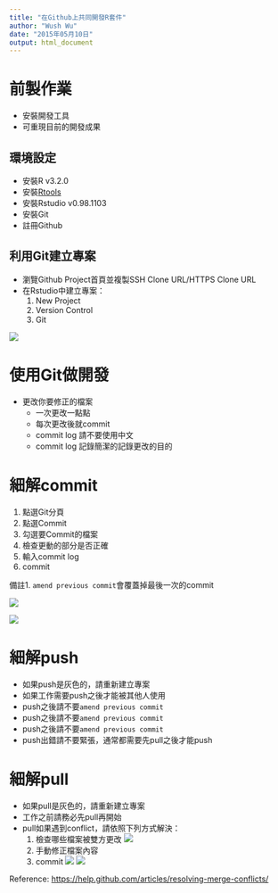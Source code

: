```yaml
---
title: "在Github上共同開發R套件"
author: "Wush Wu"
date: "2015年05月10日"
output: html_document
---
```


# 前製作業

- 安裝開發工具
- 可重現目前的開發成果

## 環境設定

- 安裝R v3.2.0
- 安裝[Rtools](http://cran.csie.ntu.edu.tw/bin/windows/Rtools/)
- 安裝Rstudio v0.98.1103
- 安裝Git
- 註冊Github

## 利用Git建立專案

- 瀏覽Github Project首頁並複製SSH Clone URL/HTTPS Clone URL
- 在Rstudio中建立專案：
    1. New Project
    2. Version Control
    3. Git

![](img/CreateGitProject.png)


# 使用Git做開發

- 更改你要修正的檔案
    - 一次更改一點點
    - 每次更改後就commit
    - commit log 請不要使用中文
    - commit log 記錄簡潔的記錄更改的目的

# 細解commit

1. 點選Git分頁
2. 點選Commit
3. 勾選要Commit的檔案
4. 檢查更動的部分是否正確
5. 輸入commit log
6. commit

備註1. `amend previous commit`會覆蓋掉最後一次的commit

![](img/RstudioCommit.png)

![](img/RstudioCommit2.png)

# 細解push

- 如果push是灰色的，請重新建立專案
- 如果工作需要push之後才能被其他人使用
- push之後請不要`amend previous commit`
- push之後請不要`amend previous commit`
- push之後請不要`amend previous commit`
- push出錯請不要緊張，通常都需要先pull之後才能push

# 細解pull

- 如果pull是灰色的，請重新建立專案
- 工作之前請務必先pull再開始
- pull如果遇到conflict，請依照下列方式解決：
    1. 檢查哪些檔案被雙方更改 ![](img/Conflict.png)
    2. 手動修正檔案內容
    3. commit ![](img/CommitResolving.png) ![](img/Resolved.png)

Reference: <https://help.github.com/articles/resolving-merge-conflicts/>


